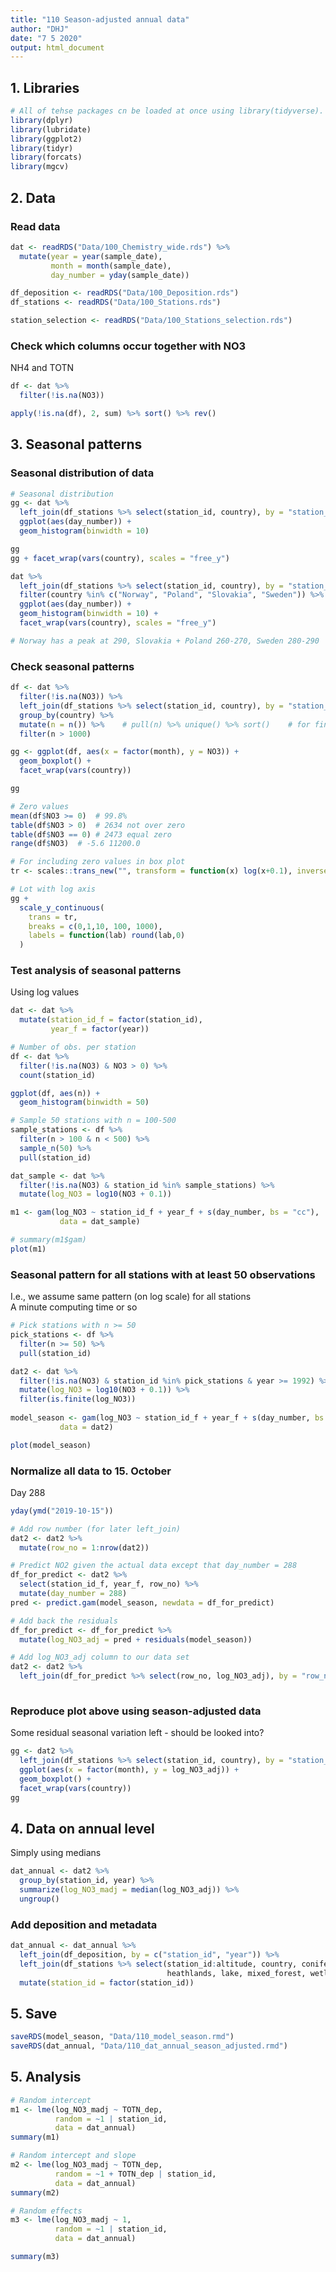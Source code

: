 ```yaml
---
title: "110 Season-adjusted annual data"
author: "DHJ"
date: "7 5 2020"
output: html_document
---
```




## 1. Libraries  
```r

# All of tehse packages cn be loaded at once using library(tidyverse). (I just like to be specific.)
library(dplyr)
library(lubridate)
library(ggplot2)
library(tidyr)
library(forcats)
library(mgcv)

```


## 2. Data  

### Read data
```r

dat <- readRDS("Data/100_Chemistry_wide.rds") %>%
  mutate(year = year(sample_date),
         month = month(sample_date),
         day_number = yday(sample_date))

df_deposition <- readRDS("Data/100_Deposition.rds")
df_stations <- readRDS("Data/100_Stations.rds")

station_selection <- readRDS("Data/100_Stations_selection.rds")

```

### Check which columns occur together with NO3   
NH4 and TOTN  
```r

df <- dat %>%
  filter(!is.na(NO3))

apply(!is.na(df), 2, sum) %>% sort() %>% rev()

```


## 3. Seasonal patterns  

### Seasonal distribution of data  
```r

# Seasonal distribution
gg <- dat %>%
  left_join(df_stations %>% select(station_id, country), by = "station_id") %>%
  ggplot(aes(day_number)) +
  geom_histogram(binwidth = 10)

gg
gg + facet_wrap(vars(country), scales = "free_y")

dat %>%
  left_join(df_stations %>% select(station_id, country), by = "station_id") %>%
  filter(country %in% c("Norway", "Poland", "Slovakia", "Sweden")) %>%
  ggplot(aes(day_number)) +
  geom_histogram(binwidth = 10) +
  facet_wrap(vars(country), scales = "free_y")

# Norway has a peak at 290, Slovakia + Poland 260-270, Sweden 280-290

```
### Check seasonal patterns  
```r

df <- dat %>%
  filter(!is.na(NO3)) %>%
  left_join(df_stations %>% select(station_id, country), by = "station_id") %>%
  group_by(country) %>%
  mutate(n = n()) %>%    # pull(n) %>% unique() %>% sort()    # for finding cut-off value = 1000
  filter(n > 1000)

gg <- ggplot(df, aes(x = factor(month), y = NO3)) +
  geom_boxplot() +
  facet_wrap(vars(country)) 

gg

# Zero values
mean(df$NO3 >= 0)  # 99.8%
table(df$NO3 > 0)  # 2634 not over zero
table(df$NO3 == 0) # 2473 equal zero
range(df$NO3)  # -5.6 11200.0

# For including zero values in box plot
tr <- scales::trans_new("", transform = function(x) log(x+0.1), inverse = function(x) exp(x)-0.1)

# Lot with log axis
gg + 
  scale_y_continuous(
    trans = tr, 
    breaks = c(0,1,10, 100, 1000),
    labels = function(lab) round(lab,0)
  )


```


### Test analysis of seasonal patterns   
Using log values  
```r
dat <- dat %>%
  mutate(station_id_f = factor(station_id),
         year_f = factor(year))

# Number of obs. per station
df <- dat %>%
  filter(!is.na(NO3) & NO3 > 0) %>%
  count(station_id)

ggplot(df, aes(n)) +
  geom_histogram(binwidth = 50)

# Sample 50 stations with n = 100-500
sample_stations <- df %>%
  filter(n > 100 & n < 500) %>%
  sample_n(50) %>%
  pull(station_id)

dat_sample <- dat %>%
  filter(!is.na(NO3) & station_id %in% sample_stations) %>%
  mutate(log_NO3 = log10(NO3 + 0.1))

m1 <- gam(log_NO3 ~ station_id_f + year_f + s(day_number, bs = "cc"), 
           data = dat_sample) 

# summary(m1$gam)
plot(m1)


```

### Seasonal pattern for all stations with at least 50 observations   
I.e., we assume same pattern (on log scale) for all stations  
A minute computing time or so  
```r

# Pick stations with n >= 50
pick_stations <- df %>%
  filter(n >= 50) %>%
  pull(station_id)

dat2 <- dat %>% 
  filter(!is.na(NO3) & station_id %in% pick_stations & year >= 1992) %>%
  mutate(log_NO3 = log10(NO3 + 0.1)) %>%
  filter(is.finite(log_NO3))
  
model_season <- gam(log_NO3 ~ station_id_f + year_f + s(day_number, bs = "cc"), 
           data = dat2) 

plot(model_season)

```

### Normalize all data to 15. October  
Day 288  
```r

yday(ymd("2019-10-15"))

# Add row number (for later left_join)
dat2 <- dat2 %>%
  mutate(row_no = 1:nrow(dat2))

# Predict NO2 given the actual data except that day_number = 288
df_for_predict <- dat2 %>%
  select(station_id_f, year_f, row_no) %>%
  mutate(day_number = 288)
pred <- predict.gam(model_season, newdata = df_for_predict)

# Add back the residuals
df_for_predict <- df_for_predict %>%
  mutate(log_NO3_adj = pred + residuals(model_season))

# Add log_NO3_adj column to our data set
dat2 <- dat2 %>%
  left_join(df_for_predict %>% select(row_no, log_NO3_adj), by = "row_no")
                       
```

### Reproduce plot above using season-adjusted data  
Some residual seasonal variation left - should be looked into?
```r

gg <- dat2 %>%
  left_join(df_stations %>% select(station_id, country), by = "station_id") %>%
  ggplot(aes(x = factor(month), y = log_NO3_adj)) +
  geom_boxplot() +
  facet_wrap(vars(country)) 
gg

```

## 4. Data on annual level  
Simply using medians  
```r

dat_annual <- dat2 %>%
  group_by(station_id, year) %>%
  summarize(log_NO3_madj = median(log_NO3_adj)) %>%
  ungroup()

```



### Add deposition and metadata 
```r

dat_annual <- dat_annual %>%
  left_join(df_deposition, by = c("station_id", "year")) %>%
  left_join(df_stations %>% select(station_id:altitude, country, coniferous, deciduous, 
                                   heathlands, lake, mixed_forest, wetland)) %>%
  mutate(station_id = factor(station_id))


```

## 5. Save  
```r

saveRDS(model_season, "Data/110_model_season.rmd")
saveRDS(dat_annual, "Data/110_dat_annual_season_adjusted.rmd")


```


## 5. Analysis  
```r

# Random intercept
m1 <- lme(log_NO3_madj ~ TOTN_dep,
          random = ~1 | station_id, 
          data = dat_annual)
summary(m1)

# Random intercept and slope
m2 <- lme(log_NO3_madj ~ TOTN_dep,
          random = ~1 + TOTN_dep | station_id, 
          data = dat_annual)
summary(m2)

# Random effects
m3 <- lme(log_NO3_madj ~ 1,
          random = ~1 | station_id, 
          data = dat_annual)

summary(m3)


```

